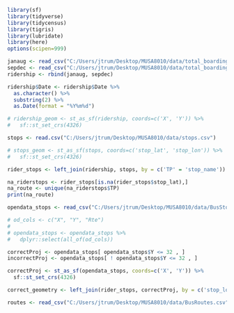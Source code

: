 ```r
library(sf)
library(tidyverse)
library(tidycensus)
library(tigris)
library(lubridate)
library(here)
options(scipen=999)
```

```r
janaug <- read_csv("C:/Users/jtrum/Desktop/MUSA8010/data/total_boardings_2021.csv")
sepdec <- read_csv("C:/Users/jtrum/Desktop/MUSA8010/data/total_boardings_sept.csv")
ridership <- rbind(janaug, sepdec)
```

```r
ridership$Date <- ridership$Date %>% 
  as.character() %>% 
  substring(2) %>% 
  as.Date(format = "%Y%m%d")

# ridership_geom <- st_as_sf(ridership, coords=c('X', 'Y')) %>%
#   sf::st_set_crs(4326)
```

```r
stops <- read.csv("C:/Users/jtrum/Desktop/MUSA8010/data/stops.csv")
```

```r
# stops_geom <- st_as_sf(stops, coords=c('stop_lat', 'stop_lon')) %>%
#   sf::st_set_crs(4326)

rider_stops <- left_join(ridership, stops, by = c('TP' = 'stop_name'))

na_riderstops <- rider_stops[is.na(rider_stops$stop_lat),]
na_route <- unique(na_riderstops$TP) 
print(na_route)
```

```r
opendata_stops <- read_csv("C:/Users/jtrum/Desktop/MUSA8010/data/BusStops.csv")

# od_cols <- c("X", "Y", "Rte")
# 
# opendata_stops <- opendata_stops %>%
#   dplyr::select(all_of(od_cols))

correctProj <- opendata_stops[ opendata_stops$Y <= 32 , ]
incorrectProj <- opendata_stops[ ! opendata_stops$Y <= 32 , ]

correctProj <- st_as_sf(opendata_stops, coords=c('X', 'Y')) %>%
  sf::st_set_crs(4326)

correct_geometry <- left_join(rider_stops, correctProj, by = c('stop_lon' = 'X', 'stop_lat' = 'Y'))

```


```r
routes <- read_csv("C:/Users/jtrum/Desktop/MUSA8010/data/BusRoutes.csv")

```